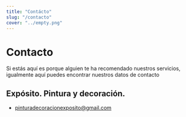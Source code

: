 ```yaml
---
title: "Contácto"
slug: "/contacto"
cover: "../empty.png"
---
```


# Contacto

Si estás aquí es porque alguien te ha recomendado nuestros servicios, igualmente
aquí puedes encontrar nuestros datos de contacto

## Expósito. Pintura y decoración.

- [pinturadecoracionexposito@gmail.com](mailto:pinturadecoracionexposito@gmail.com)

